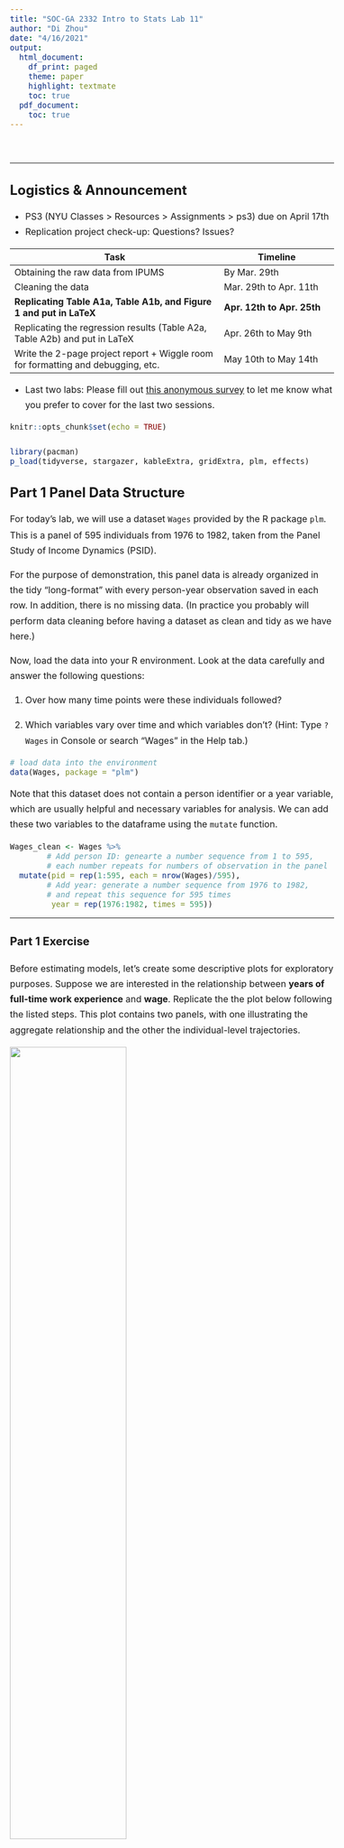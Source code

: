 ```yaml
---
title: "SOC-GA 2332 Intro to Stats Lab 11"
author: "Di Zhou"
date: "4/16/2021"
output:
  html_document:
    df_print: paged
    theme: paper
    highlight: textmate
    toc: true
  pdf_document: 
    toc: true
---
```



<style type="text/css">

body{ 

    font-size: 16px;
    line-height: 1.7em;
    <!-- text-align: justify; -->

}

blockquote {
    padding: 10px 20px;
    margin: 0 0 20px;
    font-size: 16px;
    border: solid 1px;
}

h1 { font-size: 32px; }

h2 { font-size: 24px; }

h3 { font-size: 20px; }

</style>

<br>

---

## Logistics & Announcement  

* PS3 (NYU Classes > Resources > Assignments > ps3) due on April 17th
* Replication project check-up: Questions? Issues? 

|         Task                       |  Timeline          |
|------------------------------------|--------------------|
| Obtaining the raw data from IPUMS  | By Mar. 29th       |
| Cleaning the data                  | Mar. 29th to Apr. 11th   |
| **Replicating Table A1a, Table A1b, and Figure 1 and put in LaTeX** | **Apr. 12th to Apr. 25th**  |
| Replicating the regression results (Table A2a, Table A2b) and put in LaTeX | Apr. 26th to May 9th |
| Write the 2-page project report + Wiggle room for formatting and debugging, etc. | May 10th to May 14th |  

* Last two labs: Please fill out [this anonymous survey](https://nyu.qualtrics.com/jfe/form/SV_5bFlkv5phi6J5D8) to let me know what you prefer to cover for the last two sessions. 

```r
knitr::opts_chunk$set(echo = TRUE)

library(pacman)
p_load(tidyverse, stargazer, kableExtra, gridExtra, plm, effects)

```

## Part 1 Panel Data Structure 

  For today's lab, we will use a dataset `Wages` provided by the R package `plm`. This is a panel of 595 individuals from 1976 to 1982, taken from the Panel Study of Income Dynamics (PSID).  
  
  For the purpose of demonstration, this panel data is already organized in the tidy "long-format" with every person-year observation saved in each row. In addition, there is no missing data. (In practice you probably will perform data cleaning before having a dataset as clean and tidy as we have here.)  
  
  Now, load the data into your R environment. Look at the data carefully and answer the following questions:  
  
  (1) Over how many time points were these individuals followed?  
  
  (2) Which variables vary over time and which variables don’t? (Hint: Type `?Wages` in Console or search "Wages" in the Help tab.)
  
```r

# load data into the environment
data(Wages, package = "plm")

```

  Note that this dataset does not contain a person identifier or a year variable, which are usually helpful and necessary variables for analysis. We can add these two variables to the dataframe using the `mutate` function.  
  
```r

Wages_clean <- Wages %>%
        # Add person ID: genearte a number sequence from 1 to 595, 
        # each number repeats for numbers of observation in the panel 
  mutate(pid = rep(1:595, each = nrow(Wages)/595),
        # Add year: generate a number sequence from 1976 to 1982, 
        # and repeat this sequence for 595 times
         year = rep(1976:1982, times = 595))

```

---

### Part 1 Exercise 

Before estimating models, let's create some descriptive plots for exploratory purposes. Suppose we are interested in the relationship between **years of full-time work experience** and **wage**. Replicate the the plot below following the listed steps. This plot contains two panels, with one illustrating the aggregate relationship and the other the individual-level trajectories.
  
![](graph/exercise1.png){width=60%}  

  1. Sample ten persons from the dataset;
  2. Create an "aggregate trend" scatter plot of these individuals across all observation years with an OLS regression line for the variable `exp` and `lwage` (the upper panel);
  3. Similarly, create an "individual trend" scatter plot (the lower panel);
  4. Arrange the two plots using `grid.arrange()`, post your plot to Slack;
  5. How does the relationship between `exp` and `lwage` differ in these two plots? What would be the possible reasons for the difference?   
  
  Note: Due to sample randomness, it is okay if your plot looks different from the example. It is also fine if your plot has legends. 

```r

# Your code here

```

---

  In addition to a simple bivariant relationship, we can further explore how the microlevel wage trajectories vary by gender. For the purpose of demonstration, we can sample 10 individuals from each gender group, and plot their wage trajectories. 
  
```r

# Sample pid by gender
set.seed(930412)
pid_bysex <- Wages_clean %>%
  distinct(pid, .keep_all = T) %>%
  group_by(sex) %>%
  sample_n(10) %>%
  ungroup() %>%
  pull(pid)

# Aggregate trend
fig3 <- Wages_clean %>%
  filter(pid %in% pid_bysex) %>%
  ggplot(aes(x = exp, y = lwage, color = sex, group = sex)) +
  geom_point() +
  geom_smooth(method = "lm", se = F, size = 0.5) +
  labs(title = "Scatterplot with OLS Line, by Gender")

# Look at individual trend
fig4 <- Wages_clean %>%
  filter(pid %in% pid_bysex) %>%
  ggplot(aes(x = exp, y = lwage, color = sex, group = as.factor(pid))) +
  geom_point() +
  geom_smooth(method = "lm", se = F, size = 0.5) +
  labs(title = "Scatterplot with OLS Line, by PID and Gender")

grid.arrange(fig3, fig4)

```

## Part 2 Fixed Effects and Random Effects Models

  As you may have observed, the relationship between work experience and log wage revealed by the two different estimation approaches are quite different. In general, the OLS model estimated on the aggregate data gives a much smaller slope than OLS estimated by each individual's wage trajectory. We might even run into the Simpson's paradox, where the OLS model slope of the aggregate data is negative, whereas the OLS model slopes of the individual trends are mostly positive (as shown in the example graph in Part 1 Exercise).  
  
  Once we look into the **within-individual** relationship between the outcome and the predictor, we see that a simple OLS model's predictions are not really in line with the data. This is also expected as there is a lot of **between-individual heterogeneity in the trends, which we cannot capture when we pool across all observations**.
  
  Therefore, when analyzing time-series and nested data, we use different modeling strategies that take into account the data structure. In this lab we will cover the fixed effects and random effects models.  
  
### 2.1 Fixed Effects Models  

  First, fixed effects models **add a source of between-individual heterogeneity to the model**, while assuming that the slope remains the same across individuals. In a simple scenario where we have only one predictor, this leads us to the equation:

$$Y_{it} = \alpha + X_{it}\beta + \eta_i + \epsilon_{it},$$

where $\eta_i$ is a **time-invariant, individual-specific** term that helps us control for unchanging characteristics of the individual that are either measured or unmeasured that have additive effects on $Y_i$.  

  You can think of $\eta_i$ as an individual-specific shift in the intercept. That is, the intercept for individual $1$ would be $\alpha_1 = \alpha + \eta_1$, that for individual $2$ would be $\alpha_2 = \alpha +\eta_2$, and that for individual $i$ would be $\alpha_i = \alpha + \eta_i$. So we could rewrite the model as (notice the new subscript on $\alpha_i$)

$$Y_{it} = \alpha_i + X_{it}\beta + \epsilon_{it}.$$

  One way to fit separate intercepts for each individual in longitudinal data is simply include $n - 1$ dummy variables into our model. Or you can fit a fixed effects model in R directly using specific functions. This model, with individual-specific intercepts, is what people call the **fixed effects model**.

### 2.2 Random Effects Models

  Fixed effects and random effects models differ mainly in their assumption regarding the behavior of $\eta_i$. Let us return to the equation: 

$$Y_{it} = \alpha + X_{it}\beta + \eta_i + \epsilon_{it}.$$

  In the fixed effects model, $\eta_i$ was treated as **a fixed parameter** of the model: it's a fixed number we want to estimate. 

  On the other hand, in the random effects model we assume that $\eta_i$ is **a random variable**, so it will have an expected value and a variance.  
  
  Random effects models assume that the "random effect" ($\eta_i$) is not correlated with the within-individual error term. Further, it is assumed that $\eta_i$ has a mean of zero and a constant variance. Usually, we also assume that $\eta_i$ follows a Normal distribution: $\eta_i \sim \text{Normal}(0, \sigma_\eta^2)$

  Hence, similar to $\epsilon_{it}$, $\eta_i$ is treated as a random disturbance around the conditional mean of $Y_{it}$ with variance $\sigma_\eta^2$, where the only difference is that $\eta_i$ **is varying across individuals but not within them**.  

### 2.3 Estimating Models in R

  To estimate fixed effects and random effects models in R, we use the `plm` package. For fixed effects models, as we have mentioned earlier, you can also fit a simple linear model with "person dummies" -that is, for $n$ unique persons, create $(n-1)$ dummy variables (you can do this using `as.factor(person_id)` when you estimate the model).  
  
  For example, we want to estimate a model predicting mean log wage using years of working experience and gender. Think about your modeling setup: For the fixed effects and random effect models, what variables will be included? How are these two models different in their setup? Why? 

```r

# Simple OLS model (for purpose of comparison)
m_ols <- lm(lwage ~ exp + sex, data = Wages_clean)

# Fixed effects model -using person dummies
m_fe_dummy <- lm(lwage ~ exp + as.factor(pid) , data = Wages_clean)

# Fixed effects model -using plm package
# model = "within" indicates fixed effects model
# index = c("pid") is the grouping variable in your fixed effects model
m_fe <- plm(lwage ~ exp, data = Wages_clean, model = "within", index = c("pid"))
m_fe2 <- plm(lwage ~ exp, data = Wages_clean, model = "within", index = c("pid", "year"))

# Random effects model -using plm package
m_re <- plm(lwage ~ exp + sex, data = Wages_clean, model = "random", index = c("pid"))
m_re2 <- plm(lwage ~ exp + sex, data = Wages_clean, model = "random", index = c("pid", "year"))

# Display modeling results 
stargazer(m_ols, m_fe, m_fe2, m_re, m_re2, type = "text", omit.stat = c("f", "ser"))

# You can also compare the coefficients of your person dummy linear model and your fixed effects model
# R-square of fixed effects model is different from OLS model! https://stats.stackexchange.com/questions/401264/which-r-squared-value-to-report-while-using-a-fixed-effects-model-within-betw
```


### 2.4 Plot Predicted Effects
  
  Let us compare the results of the fixed effects model and the random effects model by plotting the predicted log wage by the predictors. For demonstration purposes, we will use the gender-balanced sample ($n = 20$) obtained earlier.  
  
```r

# Save a subsample of the gender-balanced 20 individuals sampled earlier 
Wages_sample <- Wages_clean %>%
  filter(pid %in% pid_bysex) %>%
  dplyr::select(pid, lwage, sex, exp)
# A df that match pid with gender
sample_gender_key <- Wages_sample %>%
  dplyr::select(pid, sex) %>%
  distinct(pid, .keep_all = T)

# Find the range of experience in the subsample
summary(Wages_sample$exp)
# min = 1, max = 46

# Create a number sequence for years of experience
exp_seq = seq(1, 46, 1)

# --------- predicted effect of the fixed effects model -----------

# Create a IV df with pid and years of experience based on the subsample
IV_fe <- tibble(
  # each pid will repeat for 46 times for each value of exp
  pid = rep(pid_bysex, each = length(exp_seq)),
  # the exp seq will repeat 20 times so that it matches with 20 pid
  exp = rep(exp_seq, times = 20)
  )

# Get predicted Y using the OLS dummy model
yhat_fe <- predict(m_fe_dummy, newdata = IV_fe, interval = "confidence")

# Combine results
predict_fe <- cbind(IV_fe, yhat_fe) %>%
  left_join(sample_gender_key, by = "pid")
  

# Plot predicted effect, with original subsample's scatterplot
fig_fe <- ggplot() +
  # Observed scatterplot
  geom_point(aes(x = exp, y = lwage, color = sex), data = Wages_sample) +
  # Connecting observed dot with dashed lines
  geom_line(aes(x = exp, y = lwage,  group = as.factor(pid), color = sex), 
            linetype = "dashed", data = Wages_sample) +
  # Fixed effect model curves
  geom_line(aes(x = exp, y = fit, group = as.factor(pid), color = sex), 
            size = 0.2, data = predict_fe) +
  ylim(2, 12) +
  labs(title = "Predicted Wage (Fixed Effects)",
       x = "Years of Full-time Work Experience", 
       y = "Log_e(Wage)") + 
  theme(legend.position = "bottom")


# --------- predicted effect of the random effects model -----------

# dataset to make predictions
IV_re <-  tibble(
    pid = rep(pid_bysex, each = length(exp_seq)),
    exp = rep(exp_seq, times = 20)
) %>%
  left_join(sample_gender_key, by = "pid")

# here predictions are based on alpha + X_{it}\beta
yhat_temp_re <-  predict(m_re, newdata = IV_re)
    
# predict eta using `ranef` function
eta_re <- ranef(m_re) %>%
  cbind(pid = as.numeric(names(.)), 
        eta = .) %>%
  as.data.frame() %>%
  filter(pid %in% Wages_sample$pid)

# merge predicted eta_i to tmp_rand
predict_re <- cbind(IV_re, yhat_temp_re) %>%
  left_join(eta_re, by = "pid") %>%
  # add eta_i to alpha + X_{it}\beta
  mutate(yhat_re = yhat_temp_re + eta)

# Plot
fig_re <- ggplot() +
  geom_point(aes(x = exp, y = lwage, color = sex), data = Wages_sample) +
  geom_line(aes(x = exp, y = lwage,  group = as.factor(pid), color = sex), 
            linetype = "dashed", data = Wages_sample) +
  geom_line(aes(x = exp, y = yhat_re, group = as.factor(pid), color = sex), 
            size = 0.2, data = predict_re) +
  ylim(2, 12) +
  labs(title = "Predicted Wage(Random Effects)",
       x = "Years of Full-time Work Experience", 
       y = "Log_e(Wage)") + 
  theme(legend.position = "bottom")

# Combine plots
grid.arrange(fig_fe, fig_re, ncol = 2)
```



```r

# --------- predicted effect of the OLS model -----------
predict_ols <- Effect(
  # Key IVs for which you examine the predicted effects
  c("sex", "exp"),   
  m_ols,
  # Values of IVs
  xlevels = list(
    sex = c(replicate("female", n = length(exp_seq)), 
            replicate("male", n = length(exp_seq))),
    exp = rep(exp_seq)
    ),
  # Set confidence intervals
  confidence.level = .95) %>%
  # Convert to dataframe
  as.data.frame()

# Plot
fig_ols <- ggplot() +
  geom_point(aes(x = exp, y = lwage, color = sex), data = Wages_sample) +
  geom_line(aes(x = exp, y = lwage,  group = as.factor(pid), color = sex), 
            linetype = "dashed", data = Wages_sample) +
  geom_line(aes(x = exp, y = fit, color = sex), size = 0.2, data = predict_ols) +
  ylim(2, 12) +
  labs(title = "Predicted Wage(OLS)",
       x = "Years of Full-time Work Experience", 
       y = "Log_e(Wage)") +
  theme(legend.position = "bottom")

# Combine plots
grid.arrange(fig_ols,  
             fig_fe, 
             fig_re,
             ncol = 3)

```

Notice that the intercept for the random effects model lies always between the the intercept for the OLS model and the fixed effects model. This is the expected behavior which might be roughly explained by the random effects model setup in which we assume that the individual-level error term $\eta_i$ follows a Normal distribution. This means that we are assuming that the individual-specific intercepts ($\alpha_i$)  are randomly varying around a grand mean ($\alpha$) according to a bell-shaped curve. If the variance of $\eta_i$ is small, this is unlikely that the estimates of the individual-specific intercepts are far away from the grand mean. Our estimates for the $\alpha_i$ will therefore be "shrunk" towards the grand-mean ($\alpha$). 

---

### Part 2 Exercise

Try to recreate the figure below that demonstrates the three different model curves by each individual's pid. Make sure that you run all the code chunks before this question to ensure you have necessary objects in your R environment. Then, to simplify the steps, you can create a dataframe that is ready for plotting using the code provided in the following code chunk. 

![](graph/exercise2.png){width=70%}

```r

# Prepare df for combining
predict_fe_temp <- predict_fe %>% 
  dplyr::select(pid, exp, sex, fit) %>%
  rename(yhat_fe = fit)

predict_re_temp <- predict_re %>% 
  dplyr::select(pid, exp, sex, yhat_re)

predict_ols_temp <- predict_ols %>% 
  dplyr::select(exp, sex, fit) %>%
  rename(yhat_ols = fit)

# Combine yhat of three models
predict_combine <- predict_fe_temp %>%
  full_join(predict_re_temp, by = c("pid", "exp", "sex")) %>%
  left_join(predict_ols_temp, by = c("exp", "sex")) %>%
  left_join(Wages_sample, by = c("pid", "exp", "sex"))

```

Your code for plotting below:

```r

# Your code here


```


